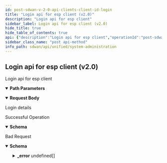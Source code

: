 ```yaml
---
id: post-sdwan-v-2-0-api-clients-client-id-login
title: "Login api for esp client (v2.0)"
description: "Login api for esp client"
sidebar_label: Login api for esp client (v2.0)
hide_title: true
hide_table_of_contents: true
api: {"description":"Login api for esp client","operationId":"post-sdwan-v2.0-api-clients-client_id-login","parameters":[{"description":"Client Id","in":"path","name":"client_id","required":true,"schema":{"description":"Client Id","type":"string"}}],"requestBody":{"content":{"application/json":{"schema":{"properties":{"email":{"description":"Email: Email(message = email) MaxLength(message = maxLength, value = 1000L) ","type":"string"},"logout_others":{"description":"Logout Others","type":"boolean"},"password":{"description":"Password: MinLength(message = minLength, value = 1L) MaxLength(message = maxLength, value = 1000L) ","type":"string"},"requestId":{"description":"RequestId: MinLength(message = minLength, value = 1L) MaxLength(message = maxLength, value = 200L) ","type":"string"}}}}},"description":"Login details"},"responses":{"200":{"content":{"application/json":{"schema":{"properties":{"email":{"description":"Email: Email(message = email) MaxLength(message = maxLength, value = 1000L) ","type":"string"},"logout_others":{"description":"Logout Others","type":"boolean"},"password":{"description":"Password: MinLength(message = minLength, value = 1L) MaxLength(message = maxLength, value = 1000L) ","type":"string"},"requestId":{"description":"RequestId: MinLength(message = minLength, value = 1L) MaxLength(message = maxLength, value = 200L) ","type":"string"}}}}},"description":"Successful Operation"},"400":{"content":{"application/json":{"example":{"value":{"_error":[{"code":"ESP_INVALID_OPERATOR_DATA"},{"code":"ESP_INVALID_OPERATOR_INACTIVE_ROLES"},{"code":"ESP_INVALID_TENANT_DATA"},{"code":"ESP_INVALID_TENANT_INACTIVE_CLIENTS"},{"code":"ESP_INVALID_CLIENT_DATA"},{"code":"ESP_INACTIVE_CLIENT"},{"code":"ESP_INVALID_TENANT_CLIENT_IP"},{"code":"ESP_INVALID_CLIENT_PERMISSION_IP"}]}},"schema":{"properties":{"_error":{"items":{"properties":{"code":{"type":"string"},"message":{"type":"string"}}},"type":"array"}}}}},"description":"Bad Request"}},"tags":["System Administration"],"method":"post","path":"/sdwan/v2.0/api/clients/{client_id}/login","jsonRequestBodyExample":{"email":"string","logout_others":true,"password":"string","requestId":"string"},"info":{"contact":{},"description":"List of APIs used to manage the operators, IDPs, users, base roles, base permissions,  password change, sign up, and client roles, base roles.","title":"System Administration","version":"Latest"},"postman":{"name":"Login api for esp client (v2.0)","description":{"content":"Login api for esp client","type":"text/plain"},"url":{"path":["sdwan","v2.0","api","clients",":client_id","login"],"host":["{{baseUrl}}"],"query":[],"variable":[{"disabled":false,"description":{"content":"(Required) Client Id","type":"text/plain"},"type":"any","value":"","key":"client_id"}]},"header":[{"key":"Content-Type","value":"application/json"},{"key":"Accept","value":"application/json"}],"method":"POST","body":{"mode":"raw","raw":"\"\"","options":{"raw":{"language":"json"}}}}}
sidebar_class_name: "post api-method"
info_path: sdwan/api/unified/system-administration
---
```



## Login api for esp client (v2.0)



Login api for esp client

<details style={{"marginBottom":"1rem"}} data-collapsed={false} open={true}><summary style={{}}><strong>Path Parameters</strong></summary><div><ul><ParamsItem className={"paramsItem"} param={{"description":"Client Id","in":"path","name":"client_id","required":true,"schema":{"description":"Client Id","type":"string"}}}></ParamsItem></ul></div></details><MimeTabs><TabItem label={"application/json"} value={"application/json-schema"}><details style={{}} data-collapsed={false} open={true}><summary style={{"textAlign":"left"}}><strong>Request Body</strong></summary><div style={{"textAlign":"left","marginLeft":"1rem"}}><div style={{"marginTop":"1rem","marginBottom":"1rem"}}>

Login details

</div></div><ul style={{"marginLeft":"1rem"}}><SchemaItem collapsible={false} name={"email"} required={false} schemaDescription={"Email: Email(message = email) MaxLength(message = maxLength, value = 1000L) "} schemaName={"string"} qualifierMessage={undefined} defaultValue={undefined}></SchemaItem><SchemaItem collapsible={false} name={"logout_others"} required={false} schemaDescription={"Logout Others"} schemaName={"boolean"} qualifierMessage={undefined} defaultValue={undefined}></SchemaItem><SchemaItem collapsible={false} name={"password"} required={false} schemaDescription={"Password: MinLength(message = minLength, value = 1L) MaxLength(message = maxLength, value = 1000L) "} schemaName={"string"} qualifierMessage={undefined} defaultValue={undefined}></SchemaItem><SchemaItem collapsible={false} name={"requestId"} required={false} schemaDescription={"RequestId: MinLength(message = minLength, value = 1L) MaxLength(message = maxLength, value = 200L) "} schemaName={"string"} qualifierMessage={undefined} defaultValue={undefined}></SchemaItem></ul></details></TabItem></MimeTabs><div><ApiTabs><TabItem label={"200"} value={"200"}><div>

Successful Operation

</div><div><MimeTabs groupId={"mime-type"}><TabItem label={"application/json"} value={"application/json"}><SchemaTabs groupId={"schema-tabs"}><TabItem label={"Schema"} value={"Schema"}><details style={{}} data-collapsed={false} open={true}><summary style={{"textAlign":"left"}}><strong>Schema</strong></summary><div style={{"textAlign":"left","marginLeft":"1rem"}}></div><ul style={{"marginLeft":"1rem"}}><SchemaItem collapsible={false} name={"email"} required={false} schemaDescription={"Email: Email(message = email) MaxLength(message = maxLength, value = 1000L) "} schemaName={"string"} qualifierMessage={undefined} defaultValue={undefined}></SchemaItem><SchemaItem collapsible={false} name={"logout_others"} required={false} schemaDescription={"Logout Others"} schemaName={"boolean"} qualifierMessage={undefined} defaultValue={undefined}></SchemaItem><SchemaItem collapsible={false} name={"password"} required={false} schemaDescription={"Password: MinLength(message = minLength, value = 1L) MaxLength(message = maxLength, value = 1000L) "} schemaName={"string"} qualifierMessage={undefined} defaultValue={undefined}></SchemaItem><SchemaItem collapsible={false} name={"requestId"} required={false} schemaDescription={"RequestId: MinLength(message = minLength, value = 1L) MaxLength(message = maxLength, value = 200L) "} schemaName={"string"} qualifierMessage={undefined} defaultValue={undefined}></SchemaItem></ul></details></TabItem><TabItem label={"Example (from schema)"} value={"Example (from schema)"}><ResponseSamples responseExample={"{\n  \"email\": \"string\",\n  \"logout_others\": true,\n  \"password\": \"string\",\n  \"requestId\": \"string\"\n}"} language={"json"}></ResponseSamples></TabItem></SchemaTabs></TabItem></MimeTabs></div></TabItem><TabItem label={"400"} value={"400"}><div>

Bad Request

</div><div><MimeTabs groupId={"mime-type"}><TabItem label={"application/json"} value={"application/json"}><SchemaTabs groupId={"schema-tabs"}><TabItem label={"Schema"} value={"Schema"}><details style={{}} data-collapsed={false} open={true}><summary style={{"textAlign":"left"}}><strong>Schema</strong></summary><div style={{"textAlign":"left","marginLeft":"1rem"}}></div><ul style={{"marginLeft":"1rem"}}><SchemaItem collapsible={true} className={"schemaItem"}><details style={{}}><summary style={{}}><strong>_error</strong><span style={{"opacity":"0.6"}}> undefined[]</span></summary><div style={{"marginLeft":"1rem"}}><SchemaItem collapsible={false} name={"code"} required={false} schemaDescription={undefined} schemaName={"string"} qualifierMessage={undefined} defaultValue={undefined}></SchemaItem><SchemaItem collapsible={false} name={"message"} required={false} schemaDescription={undefined} schemaName={"string"} qualifierMessage={undefined} defaultValue={undefined}></SchemaItem></div></details></SchemaItem></ul></details></TabItem><TabItem label={"Example (from schema)"} value={"Example (from schema)"}><ResponseSamples responseExample={"{\n  \"_error\": [\n    {\n      \"code\": \"string\",\n      \"message\": \"string\"\n    }\n  ]\n}"} language={"json"}></ResponseSamples></TabItem><TabItem label={"Example"} value={"Example"}><ResponseSamples responseExample={"{\n  \"value\": {\n    \"_error\": [\n      {\n        \"code\": \"ESP_INVALID_OPERATOR_DATA\"\n      },\n      {\n        \"code\": \"ESP_INVALID_OPERATOR_INACTIVE_ROLES\"\n      },\n      {\n        \"code\": \"ESP_INVALID_TENANT_DATA\"\n      },\n      {\n        \"code\": \"ESP_INVALID_TENANT_INACTIVE_CLIENTS\"\n      },\n      {\n        \"code\": \"ESP_INVALID_CLIENT_DATA\"\n      },\n      {\n        \"code\": \"ESP_INACTIVE_CLIENT\"\n      },\n      {\n        \"code\": \"ESP_INVALID_TENANT_CLIENT_IP\"\n      },\n      {\n        \"code\": \"ESP_INVALID_CLIENT_PERMISSION_IP\"\n      }\n    ]\n  }\n}"} language={"json"}></ResponseSamples></TabItem></SchemaTabs></TabItem></MimeTabs></div></TabItem></ApiTabs></div>
      